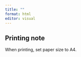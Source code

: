 ```yaml
---
title: ""
format: html
editor: visual
---
```


::: {.callout-tip}
## Printing note

When printing, set paper size to A4.
:::
